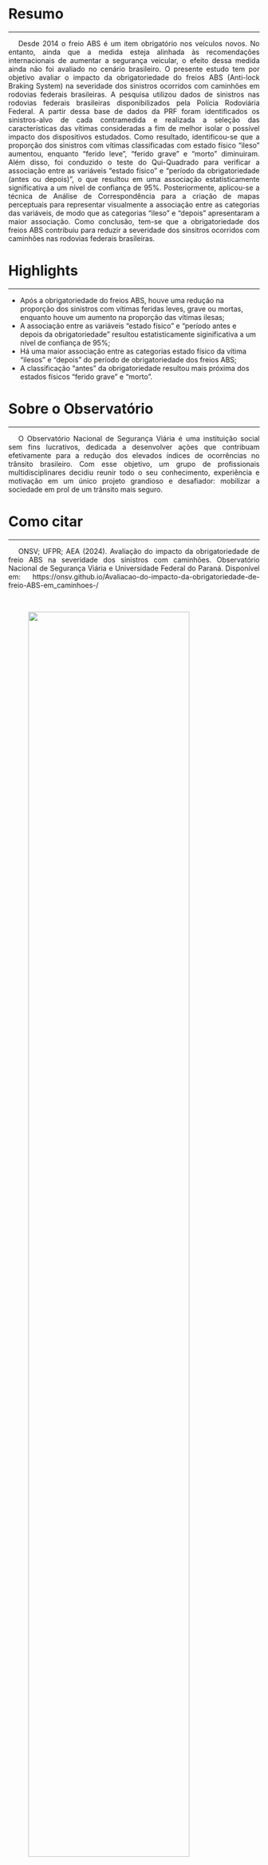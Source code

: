 <style>
p {
  text-align: justify;  
  text-indent: 20px;   
}
</style>  

# Resumo {-}  

***  

<p>Desde 2014 o freio ABS é um item obrigatório nos veículos novos. No entanto, ainda que a medida esteja alinhada às recomendações internacionais de aumentar a segurança veicular, o efeito dessa medida ainda não foi avaliado no cenário brasileiro. O presente estudo tem por objetivo avaliar o impacto da obrigatoriedade do freios ABS (Anti-lock Braking System) na severidade dos sinistros ocorridos com caminhões em rodovias federais brasileiras. A pesquisa utilizou dados de sinistros nas rodovias federais brasileiras disponibilizados pela Polícia Rodoviária Federal. A partir dessa base de dados da PRF foram identificados os sinistros-alvo de cada contramedida e realizada a seleção das características das vítimas consideradas a fim de melhor isolar o possível impacto dos dispositivos estudados. Como resultado, identificou-se que a proporção dos sinistros com vítimas classificadas com estado físico "ileso" aumentou, enquanto "ferido leve", "ferido grave" e "morto" diminuiram. Além disso, foi conduzido o teste do Qui-Quadrado para verificar a associação entre as variáveis "estado físico" e "período da obrigatoriedade (antes ou depois)", o que resultou em uma associação estatisticamente significativa a um nível de confiança de 95%. Posteriormente, aplicou-se a técnica de Análise de Correspondência para a criação de mapas perceptuais para representar visualmente a associação entre as categorias das variáveis, de modo que as categorias "ileso" e "depois" apresentaram a maior associação. Como conclusão, tem-se que a obrigatoriedade dos freios ABS contribuiu para reduzir a severidade dos sinsitros ocorridos com caminhões nas rodovias federais brasileiras.   

# Highlights {-}  

***  

- Após a obrigatoriedade do freios ABS, houve uma redução na proporção dos sinistros com vítimas feridas leves, grave ou mortas, enquanto houve um aumento na proporção das vítimas ilesas;
- A associação entre as variáveis "estado físico" e "período antes e depois da obrigatoriedade" resultou estatisticamente siginificativa a um nível de confiança de 95%;
- Há uma maior associação entre as categorias estado físico da vítima "ilesos" e "depois" do período de obrigatoriedade dos freios ABS;  
- A classificação "antes" da obrigatoriedade resultou mais próxima dos estados físicos "ferido grave" e "morto". 

# Sobre o Observatório {-}   

***  

<p>O Observatório Nacional de Segurança Viária é uma instituição social sem fins lucrativos, dedicada a desenvolver ações que contribuam efetivamente para a redução dos elevados índices de ocorrências no trânsito brasileiro. Com esse objetivo, um grupo de profissionais multidisciplinares decidiu reunir todo o seu conhecimento, experiência e motivação em um único projeto grandioso e desafiador: mobilizar a sociedade em prol de um trânsito mais seguro.  


# Como citar {-}  

***   
<p>ONSV; UFPR; AEA (2024). Avaliação do impacto da obrigatoriedade de freio ABS na severidade dos sinistros com caminhões. Observatório Nacional de Segurança Viária e Universidade Federal do Paraná. Disponível em: https://onsv.github.io/Avaliacao-do-impacto-da-obrigatoriedade-de-freio-ABS-em_caminhoes-/

<br>  

:::{layout-ncol="3"}

:::{.left}

![](img/onsv_logo_main.png){width="80%" fig-align="center"}

:::

:::{.center}

![](img/Aea.png){width="60%" fig-align="center"}

:::
:::{.right}

![](img/marca_UFPR.png){width="60%" fig-align="center"}

:::

:::